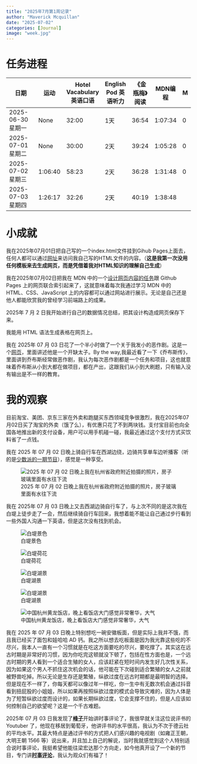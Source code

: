 ```yaml
---
title: "2025年7月第1周记录"
author: "Maverick Mcquillan"
date: "2025-07-02"
categories: [Journal] 
image: "week.jpg" 
---
```



# 任务进程

```{=html}

<style>
table td:first-child {
  width: 170px; 
}
</style>

<table class="table table-bordered table-hover">
  <thead>
    <tr>
      <th>日期</th>
      <th>运动</th>
      <th>Hotel Vacabulary 英语口语</th>
      <th>English Pod 英语听力</th>
      <th>《金瓶梅》阅读</th>
      <th>MDN编程</th>
      <th>M</th>
    </tr>
  </thead>
  <tbody>
    <tr>
      <td>2025-06-30 星期一</td>
      <td class="bg-warning">None</td>
      <td class="bg-success">32:00</td>
      <td>1天</td>
      <td class="bg-success">36:54</td>
      <td class="bg-success">1:07:34</td>
      <td class="bg-success">0</td>
    </tr>
    <tr>
      <td>2025-07-01 星期二</td>
      <td class="bg-warning">None</td>
      <td class="bg-success">30:00</td>
      <td>2天</td>
      <td class="bg-success">39:24</td>
      <td class="bg-success">1:05:28</td>
      <td class="bg-success">0</td>
    </tr>
    <tr>
      <td>2025-07-02 星期三</td>
      <td class="bg-success">1:06:40</td>
      <td class="bg-success">58:23</td>
      <td>2天</td>
      <td class="bg-success">36:28</td>
      <td class="bg-success">1:31:48</td>
      <td class="bg-success">0</td>
    </tr>
    <tr>
      <td>2025-07-03 星期四</td>
      <td class="bg-success">1:26:17</td>
      <td class="bg-success">32:26</td>
      <td>2天</td>
      <td class="bg-success">40:19</td>
      <td class="bg-success">1:38:48</td>
    </tr>

  </tbody>
</table>

```





# 小成就

我在2025年07月01日把自己写的一个index.html文件挂到Gihub Pages上面去，任何人都可以通过<a href="https://maverickmcquillan.github.io/testhtml/">网址</a>来访问我自己写的HTML文件的内容。（**这是我第一次没用任何模板来去生成网页，而是凭借着我对HTML知识的理解自己生成**）

我在2025年07月02日把我在 MDN 中的一个<a href="https://maverickmcquillan.github.io/testhtml/assets%202/index.html">设计网页内容的任务</a>跟 Github Pages 上的网页联合索引起来了，这就意味着每次我通过学习 MDN 中的 HTML、CSS、JavaScript 上的内容都可以通过网站进行展示。无论是自己还是他人都能欣赏我的曾经学习前端路上的成果。

2025年 7 月 2 日我开始进行自己的数据情况总结，把其设计构造成网页保存下来。

我能用 HTML 语法生成表格在网页上。

我在 2025年 07 月 03 日花了一个半小时做了一个关于我发小的恶作剧。这是一个<a href="https://maverickmcquillan.github.io/testhtml/assets%202/index.html">网页</a>，里面讲述他是一个开缺太子。By the way,我最近看了一下《乔布斯传》，里面讲到乔布斯经常做恶作剧，我认为每次恶作剧都是一个任务和项目，这也就意味着乔布斯从小到大都在做项目，都在产出，这跟我们从小到大刷题，只有输入没有输出是不一样的教育。

# 我的观察

目前淘宝、美团、京东三家在外卖和跑腿买东西领域竞争很激烈，我在2025年07月02日买了淘宝的外卖（饿了么），有优惠只花了不到两块钱。支付宝目前也向全国各地推出新的支付设备，用户可以用手机碰一碰，我最近通过这个支付方式买饮料省了一点钱。

我在 2025 年 07 月 02 日晚上骑自行车在西湖边绕，边骑共享单车边听播客（听的是<a href="https://sspai.typlog.io/episodes/ep140">少数派的一期节目</a>），感觉是一种享受。

![2025 年 07 月 02 日晚上我在杭州省政府附近拍摄的照片，房子玻璃里面有水往下流](1.jpeg)

我在 2025年 07 月 03 日晚上又去西湖边骑自行车了，与上次不同的是这次我在白堤上徒步走了一会，然后继续骑自行车回来，我想着能不能让自己通过步行看到一些外国人沟通一下英语，但是这次没有找到机会。

::: {layout="[[1,1],[1,1],[1]]"}

![白堤景色](bddi1.png)

![白堤荷花](bddi2.png)

![白堤湖景](bddi3.png)

![白堤湖景](bddi5.png)

![中国杭州黄龙饭店，晚上看饭店大门感觉非常奢华，大气](bddi4.png)

:::

我在 2025 年 07 月 03 日晚上特别想吃一碗安徽板面，但是实际上我并不饿，而且我已经买了面包和娃哈哈 AD 钙。我之所以想去吃板面是因为我光靠这些吃的不尽兴，我本人一直有一个习惯就是在吃这方面要吃的尽兴，要吃撑了。其实这在远古时期是非常好的习惯，因为你吃完这顿就没下顿了，包括在性方面也是，一个远古时期的男人看到一个适合生殖的女人，应该赶紧在短时间内发生好几次性关系，因为如果这个男人不抓住这次机会的话，他可能在下次碰到适合繁殖的女人之前就被野兽吃掉。所以无论是生存还是繁殖，纵欲过度在远古时期都是最明智的选择。但是现在不一样了，你每天都可以像过年一样吃，你一生中有无数次机会通过抖音看到扭屁股的小姐姐，所以如果再按照纵欲过度的模式会导致灾难的，因为人体是为了短暂纵欲过度而设计的，如果长期纵欲过度，它会支撑不住的，但是人应该如何控制自己的欲望呢？这是一个千古难题。

2025年 07 月 03 日我发现了<strong><a href="https://www.youtube.com/@fengzi5678">峰子</a></strong>开始讲时事评论了，我很早就关注这位说评书的 Youtuber 了，他现在移居到葡萄牙，他讲评书的水平很高，我认为不次于德云社的平均水平。其最大特点是通过评书的方式把人们感兴趣的电视剧（如雍正王朝，大明王朝 1566 等）说出来，并且加上自己的解说，当时我就感觉到这个人特别适合说时事评论，我挺希望他能往梁宏达那个方向走，如今他真开设了一个新的节目，专门讲<strong><a href="https://www.youtube.com/@谈笑峰声.时评">时事评论</a></strong>，我认为观众们有福了！